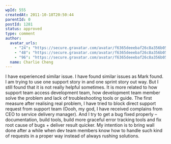```yaml
---
wpId: 555
createdAt: 2011-10-18T20:50:44
parentId: 0
postId: 1281
status: approved
type: comment
author:
  avatar_urls:
    - "24": "https://secure.gravatar.com/avatar/f6365deeebaf26c8a356b054fa86dcb7?s=24&d=mm&r=g"
    - "48": "https://secure.gravatar.com/avatar/f6365deeebaf26c8a356b054fa86dcb7?s=48&d=mm&r=g"
    - "96": "https://secure.gravatar.com/avatar/f6365deeebaf26c8a356b054fa86dcb7?s=96&d=mm&r=g"
  name: Charlie Cheng
---
```


I have experienced similar issue. I have found similar issues as Mark found. I am trying to use one support story in and one sprint story out way. But I still found that it is not really helpful sometimes. It is more related to how support team access development team, how development team member solve the problem and lack of troubleshooting tools or guide. The first measure after realising real problem, I have tried to block direct support request from support team (Oooh, my god, I have received complains from CEO to service delivery manager). And I try to get a bug fixed properly – documentation, build tools, build more graceful error tracking tools and fix root cause of bugs + deliver result quicker. My intention is to bring wall done after a while when dev team members know how to handle such kind of requests in a proper way instead of always rushing solutions.